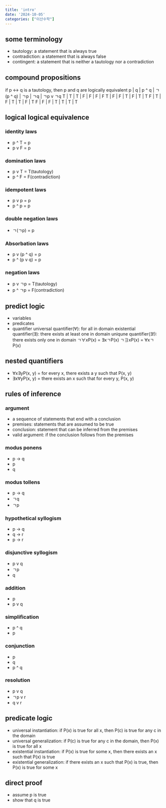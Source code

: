 ```yaml
---
title: 'intro'
date: '2024-10-05'
categories: ["이산수학"]
---
```


## some terminology
- tautology: a statement that is always true
- contradiction: a statement that is always false
- contingent: a statement that is neither a tautology nor a contradiction

## compound propositions
if p <-> q is a tautology, then p and q are logically equivalent
p | q | p ^ q | ㄱ(p ^ q) | ㄱp | ㄱq | ㄱp v ㄱq
T | T | T     | F         | F   | F   | F
T | F | F     | T         | F   | T   | T
F | T | F     | T         | T   | F   | T
F | F | F     | T         | T   | T   | T

## logical logical equivalence
### identity laws
- p ^ T = p
- p v F = p

### domination laws
- p v T = T(tautology)
- p ^ F = F(contradiction)

### idempotent laws
- p v p = p
- p ^ p = p

### double negation laws
- ㄱ(ㄱp) = p

### Absorbation laws
- p v (p ^ q) = p
- p ^ (p v q) = p

### negation laws
- p v ㄱp = T(tautology)
- p ^ ㄱp = F(contradiction)

## predict logic 
- variables
- predicates
- quantifier
universal quantifier(∀): for all in domain
existential quantifier(∃): there exists at least one in domain
uniqune quantifier(∃!): there exists only one in domain
ㄱ∀xP(x) = ∃xㄱP(x)
ㄱ∃xP(x) = ∀xㄱP(x)

## nested quantifiers 
- ∀x∃yP(x, y) = for every x, there exists a y such that P(x, y)
- ∃x∀yP(x, y) = there exists an x such that for every y, P(x, y)


## rules of inference
### argument
- a sequence of statements that end with a conclusion
- premises: statements that are assumed to be true
- conclusion: statement that can be inferred from the premises
- valid argument: if the conclusion follows from the premises

### modus ponens
- p -> q
- p
- q

### modus tollens
- p -> q
- ㄱq
- ㄱp

### hypothetical syllogism
- p -> q
- q -> r
- p -> r

### disjunctive syllogism
- p v q
- ㄱp
- q

### addition
- p
- p v q

### simplification
- p ^ q
- p

### conjunction
- p
- q
- p ^ q

### resolution
- p v q
- ㄱp v r
- q v r

## predicate logic 
- universal instantiation: if P(x) is true for all x, then P(c) is true for any c in the domain
- universal generalization: if P(c) is true for any c in the domain, then P(x) is true for all x
- existential instantiation: if P(x) is true for some x, then there exists an x such that P(x) is true
- existential generalization: if there exists an x such that P(x) is true, then P(x) is true for some x

## direct proof
- assume p is true
- show that q is true

